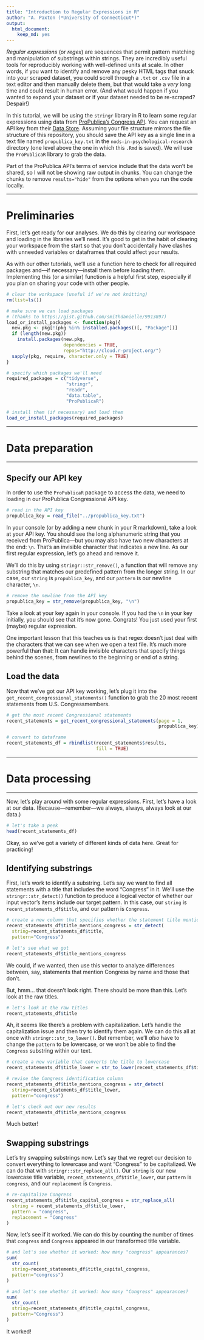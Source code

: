 ```yaml
---
title: "Introduction to Regular Expressions in R"
author: "A. Paxton (*University of Connecticut*)"
output:
  html_document:
    keep_md: yes
---
```


*Regular expressions* (or *regex*) are sequences that permit pattern matching
and manipulation of substrings within strings. They are incredibly useful tools
for reproducibly working with well-defined units at scale. In other words, if
you want to identify and remove any pesky HTML tags that snuck into your scraped
dataset, you could scroll through a `.txt` or `.csv` file in a text editor and then
manually delete them, but that would take a *very* long time and could result in
human error. (And what would happen if you wanted to expand your dataset or if
your dataset needed to be re-scraped? Despair!)

In this tutorial, we will be using the `stringr` library in R to learn some
regular expressions using data from [ProPublica's Congress
API](https://projects.propublica.org/api-docs/congress-api/). You can request an
API key from their [Data
Store](https://www.propublica.org/datastore/apirequest). Assuming your file
structure mirrors the file structure of this repository, you should save the API
key as a single line in a text file named `propublica_key.txt` in the
`nods-in-psychological-research` directory (one level above the one in which
this `.Rmd` is saved). We will use the `ProPublicaR` library to grab the data.

Part of the ProPublica API's terms of service include that the data won't be
shared, so I will not be showing raw output in chunks. You can change the chunks
to remove `results="hide"` from the options when you run the code locally.

***

# Preliminaries

First, let's get ready for our analyses. We do this by clearing our workspace
and loading in the libraries we'll need. It's good to get in the habit of 
clearing your workspace from the start so that you don't accidentally have
clashes with unneeded variables or dataframes that could affect your results.

As with our other tutorials, we'll use a function here to check for all required
packages and---if necessary---install them before loading them. Implementing
this (or a similar) function is a helpful first step, especially if you plan on
sharing your code with other people.

```r

# clear the workspace (useful if we're not knitting)
rm(list=ls())

```

```r

# make sure we can load packages 
# (thanks to https://gist.github.com/smithdanielle/9913897)
load_or_install_packages <- function(pkg){
  new.pkg <- pkg[!(pkg %in% installed.packages()[, "Package"])]
  if (length(new.pkg)) 
    install.packages(new.pkg, 
                     dependencies = TRUE,
                     repos="http://cloud.r-project.org/")
  sapply(pkg, require, character.only = TRUE)
}
```

```r

# specify which packages we'll need
required_packages = c("tidyverse",
                      "stringr",
                      "readr",
                      "data.table",
                      "ProPublicaR")

# install them (if necessary) and load them
load_or_install_packages(required_packages)

```

***

# Data preparation

***

## Specify our API key

In order to use the `ProPublicaR` package to access the data, we need to loading
in our ProPublica Congressional API key.

```r

# read in the API key
propublica_key = read_file("../propublica_key.txt")

```

In your console (or by adding a new chunk in your R markdown), take a look at
your API key. You should see the long alphanumeric string that you received from
ProPublica---but you may also have two new characters at the end: `\n`. That's
an invisible character that indicates a new line. As our first regular expression,
let's go ahead and remove it.

We'll do this by using `stringr::str_remove()`, a function that will remove any
substring that matches our predefined pattern from the longer string. In our
case, our `string` is `propublica_key`, and our `pattern` is our newline
character, `\n`.

```r

# remove the newline from the API key
propublica_key = str_remove(propublica_key, "\n")

```

Take a look at your key again in your console. If you had the `\n` in your key
initially, you should see that it's now gone. Congrats! You just used your first
(maybe) regular expression.

One important lesson that this teaches us is that regex doesn't just deal with
the characters that we can see when we open a text file. It's much more powerful
than that: It can handle invisible characters that specify things behind the
scenes, from newlines to the beginning or end of a string.

## Load the data

Now that we've got our API key working, let's plug it into the
`get_recent_congressional_statements()` function to grab the 20 most recent
statements from U.S. Congressmembers.

```r

# get the most recent Congressional statements
recent_statements = get_recent_congressional_statements(page = 1, 
                                                        propublica_key)

# convert to dataframe
recent_statements_df = rbindlist(recent_statements$results,
                                 fill = TRUE)

```

***

# Data processing

***

Now, let's play around with some regular expressions. First, let's have a look
at our data. (Because---remember---we always, always, always look at our data.)

```r

# let's take a peek
head(recent_statements_df)

```

Okay, so we've got a variety of different kinds of data here. Great for
practicing!

## Identifying substrings

First, let's work to identify a substring. Let's say we want to find all
statements with a title that includes the word "Congress" in it. We'll use the
`stringr::str_detect()` function to produce a logical vector of whether our
input vector's items include our target pattern. In this case, our `string` is
`recent_statements_df$title`, and our pattern is `Congress`.

```r

# create a new column that specifies whether the statement title mentions Congress
recent_statements_df$title_mentions_congress = str_detect(
  string=recent_statements_df$title,
  pattern="Congress")

# let's see what we got
recent_statements_df$title_mentions_congress

```

We could, if we wanted, then use this vector to analyze differences between,
say, statements that mention Congress by name and those that don't.

But, hmm... that doesn't look right. There should be more than this. Let's
look at the raw titles.

```r

# let's look at the raw titles
recent_statements_df$title

```
Ah, it seems like there's a problem with capitalization. Let's handle the
capitalization issue and then try to identify them again. We can do this all at
once with `stringr::str_to_lower()`. But remember, we'll *also* have to change
the `pattern` to be lowercase, or we won't be able to find the `Congress`
substring within our text.

```r

# create a new variable that converts the title to lowercase
recent_statements_df$title_lower = str_to_lower(recent_statements_df$title)

# revise the Congress identification column
recent_statements_df$title_mentions_congress = str_detect(
  string=recent_statements_df$title_lower,
  pattern="congress")

# let's check out our new results
recent_statements_df$title_mentions_congress

```

Much better!

## Swapping substrings

Let's try swapping substrings now. Let's say that we regret our decision to
convert everything to lowercase and want "Congress" to be capitalized. We can do
that with `stringr::str_replace_all()`. Our `string` is our new lowercase title
variable, `recent_statements_df$title_lower`, our `pattern` is `congress`, and
our `replacement` is `Congress`.

```r

# re-capitalize Congress
recent_statements_df$title_capital_congress = str_replace_all(
  string = recent_statements_df$title_lower,
  pattern = "congress",
  replacement = "Congress"
)

```

Now, let's see if it worked. We can do this by counting the number of times that
`congress` and `Congress` appeared in our transformed title variable.

```r

# and let's see whether it worked: how many "congress" appearances?
sum(
  str_count(
  string=recent_statements_df$title_capital_congress,
  pattern="congress")
)

# and let's see whether it worked: how many "Congress" appearances?
sum(
  str_count(
  string=recent_statements_df$title_capital_congress,
  pattern="Congress")
)

```

It worked!